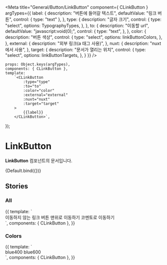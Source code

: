 
<Meta
    title="General/Button/LinkButton"
    component={ CLinkButton }
    argTypes={{
        label: {
            description: "버튼에 들어갈 텍스트",
            defaultValue: "링크 버튼",
            control: { type: "text" },
        },
        type: {
            description: "글자 크기",
            control: {
                type: "select",
                options: TypographyTypes,
            },
        },
        to: {
            description: "이동할 url",
            defaultValue: "javascript:void(0);",
            control: {
                type: "text",
            },
        },
        color: {
            description: "버튼 색상",
            control: {
                type: "select",
                options: linkButtonColors,
            },
        },
        external: {
            description: "외부 링크(a 태그 사용)",
        },
        nuxt: {
            description: "nuxt에서 사용",
        },
        target: {
            description: "문서가 열리는 위치",
            control: {
                type: "select",
                options: linkButtonTargets,
            },
        }
    }}
/>


    props: Object.keys(argTypes),
    components: { CLinkButton },
    template:
        `<CLinkButton
            :type="type"
            :to="to"
            :color="color"
            :external="external"
            :nuxt="nuxt"
            :target="target"
        >
            {{label}}
        </CLinkButton>`,
});

# LinkButton

**LinkButton** 컴포넌트의 문서입니다.

<Story name="Default" height="100px">
    {Default.bind({})}
</Story>

<ArgsTable story="Default" />

## Stories
### All

<Canvas>
    <Story name="All" height="100px">
        {{
            template: `
                <div>
                    <CLinkButton>이동하지 않는 링크 버튼</CLinkButton>
                    <CLinkButton to="#" color="blue400" type="body2">맨위로 이동하기</CLinkButton>
                    <CLinkButton to="https://comento.kr" type="headline5">코멘토로 이동하기</CLinkButton>
                </div>
        `,
            components: { CLinkButton },
        }}
    </Story>
</Canvas>

### Colors
<Canvas>
    <Story name="Colors" height="100px">
        {{
            template: `
                <div>
                    <CLinkButton color="blue400">blue400</CLinkButton>
                    <CLinkButton color="blue600">blue600</CLinkButton>
                </div>
        `,
            components: { CLinkButton },
        }}
    </Story>
</Canvas>
